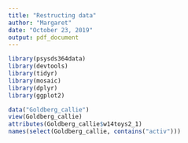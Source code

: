 ```yaml
---
title: "Restructing data"
author: "Margaret"
date: "October 23, 2019"
output: pdf_document
---
```


```r
library(psysds364data)
library(devtools)
library(tidyr)
library(mosaic)
library(dplyr)
library(ggplot2)
```


```r
data("Goldberg_callie")
view(Goldberg_callie)
attributes(Goldberg_callie$w14toys2_1)
names(select(Goldberg_callie, contains("activ")))


```































